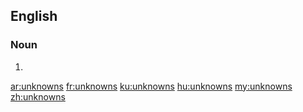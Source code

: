 {{also|Unknowns}}
==English==

===Noun===
{{head|en|plural}}

# {{plural of|unknown|lang=en|nocat=1}}

[[ar:unknowns]]
[[fr:unknowns]]
[[ku:unknowns]]
[[hu:unknowns]]
[[my:unknowns]]
[[zh:unknowns]]